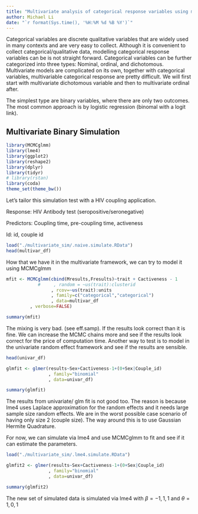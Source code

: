 ```yaml
---
title: "Multivariate analysis of categorical response variables using mixed modeling tricks"
author: Michael Li
date: "`r format(Sys.time(), '%H:%M %d %B %Y')`"
---
```


Categorical variables are discrete qualitative variables that are widely used in many contexts and are very easy to collect. Although it is convenient to collect categorical/qualitative data, modelling categorical response variables can be is not straight forward. Categorical variables can be further categorized into three types: Nominal, ordinal, and dichotomous. Multivariate models are complicated on its own, together with categorical variables, multivariable categorical response are pretty difficult. We will first start with multivariate dichotomous variable and then to multivariate ordinal after.

The simplest type are binary variables, where there are only two outcomes. The most common approach is by logistic regression (binomal with a logit link).

## Multivariate Binary Simulation

```r
library(MCMCglmm)
library(lme4)
library(ggplot2)
library(reshape2)
library(dplyr)
library(tidyr)
# library(rstan)
library(coda)
theme_set(theme_bw())

```

Let's tailor this simulation test with a HIV coupling application. 

Response: HIV Antibody test (seropositive/seronegative)

Predictors: Coupling time, pre-coupling time, activeness

Id: id, couple id

```r

load("./multivariate_sim/.naive.simulate.RData")
head(multivar_df)

```

How that we have it in the multivariate framework, we can try to model it using MCMCglmm


```r

mfit <- MCMCglmm(cbind(Mresults,Fresults)~trait + Cactiveness - 1
            #     , random = ~us(trait):clusterid
                 , rcov=~us(trait):units
                 , family=c("categorical","categorical")
                 , data=multivar_df
		 , verbose=FALSE)

summary(mfit)

```

The mixing is very bad. (see eff.samp). If the results look correct than it is fine. We can increase the MCMC chains more and see if the results look correct for the price of computation time. Another way to test is to model in the univariate random effect framework and see if the results are sensible.

```r

head(univar_df)

glmfit <- glmer(results~Sex+Cactiveness-1+(0+Sex|Couple_id)
                , family="binomial"
                , data=univar_df)

summary(glmfit)
```

The results from univariate/ glm fit is not good too. The reason is because lme4 uses Laplace approximation for the random effects and it needs large sample size random effects. We are in the worst possible case scenario of having only size 2 (couple size). The way around this is to use Gaussian Hermite Quadrature.

For now, we can simulate via lme4 and use MCMCglmm to fit and see if it can estimate the parameters.

```r

load("./multivariate_sim/.lme4.simulate.RData")

glmfit2 <- glmer(results~Sex+Cactiveness-1+(0+Sex|Couple_id)
                , family="binomial"
                , data=univar_df)

summary(glmfit2)

```

The new set of simulated data is simulated via lme4 with $\beta = -1,1,1$ and $\theta = 1,0,1$ 